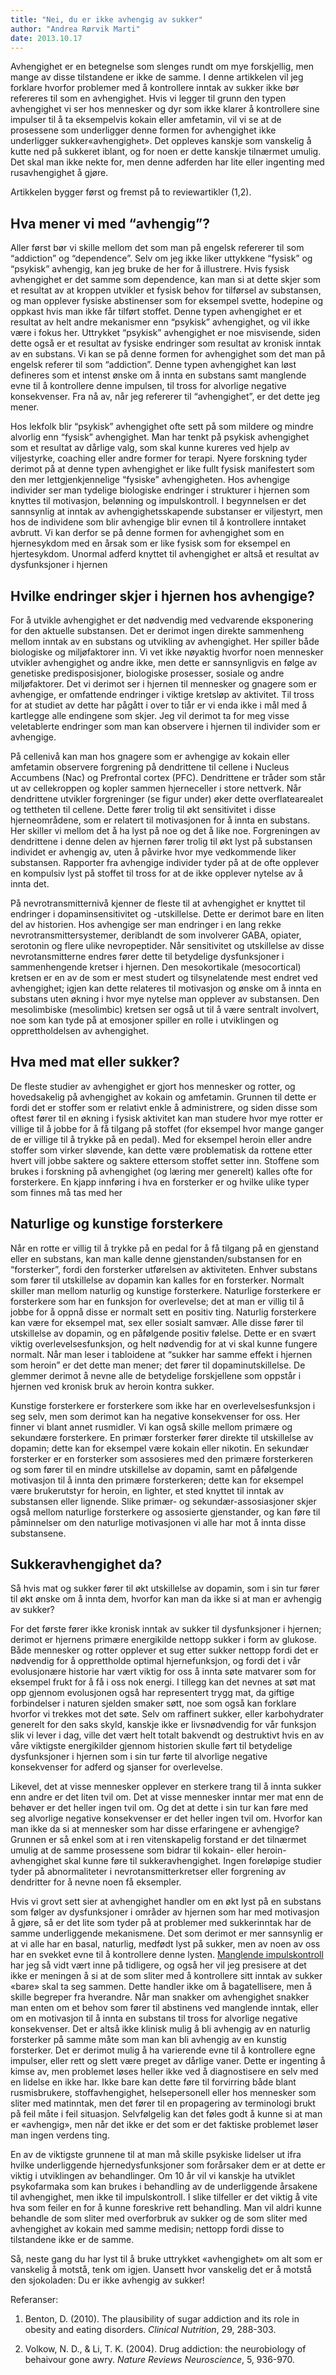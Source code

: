 ```yaml
---
title: "Nei, du er ikke avhengig av sukker"
author: "Andrea Rørvik Marti"
date: 2013.10.17
---
```


Avhengighet er en betegnelse som slenges rundt om mye forskjellig, men mange av disse tilstandene er ikke de samme. I denne artikkelen vil jeg forklare hvorfor problemer med å kontrollere inntak av sukker ikke bør refereres til som en avhengighet. Hvis vi legger til grunn den typen avhengighet vi ser hos mennesker og dyr som ikke klarer å kontrollere sine impulser til å ta eksempelvis kokain eller amfetamin, vil vi se at de prosessene som underligger denne formen for avhengighet ikke underligger sukker«avhengighet». Det oppleves kanskje som vanskelig å kutte ned på sukkeret iblant, og for noen er dette kanskje tilnærmet umulig. Det skal man ikke nekte for, men denne adferden har lite eller ingenting med rusavhengighet å gjøre. 

Artikkelen bygger først og fremst på to reviewartikler (1,2).

## Hva mener vi med "avhengig"?

Aller først bør vi skille mellom det som man på engelsk refererer til som "addiction" og "dependence". Selv om jeg ikke liker uttykkene "fysisk" og "psykisk" avhengig, kan jeg bruke de her for å illustrere. Hvis fysisk avhengighet er det samme som dependence, kan man si at dette skjer som et resultat av at kroppen utvikler et fysisk behov for tilførsel av substansen, og man opplever fysiske abstinenser som for eksempel svette, hodepine og oppkast hvis man ikke får tilført stoffet. Denne typen avhengighet er et resultat av helt andre mekanismer enn "psykisk" avhengighet, og vil ikke være i fokus her. Uttrykket "psykisk" avhengighet er noe misvisende, siden dette også er et resultat av fysiske endringer som resultat av kronisk inntak av en substans. Vi kan se på denne formen for avhengighet som det man på engelsk referer til som "addiction". Denne typen avhengighet kan løst defineres som et intenst ønske om å innta en substans samt manglende evne til å kontrollere denne impulsen, til tross for alvorlige negative konsekvenser. Fra nå av, når jeg refererer til "avhengighet", er det dette jeg mener.

Hos lekfolk blir "psykisk" avhengighet ofte sett på som mildere og mindre alvorlig enn "fysisk" avhengighet. Man har tenkt på psykisk avhengighet som et resultat av dårlige valg, som skal kunne kureres ved hjelp av viljestyrke, coaching eller andre former for terapi. Nyere forskning tyder derimot på at denne typen avhengighet er like fullt fysisk manifestert som den mer lettgjenkjennelige "fysiske" avhengigheten. Hos avhengige individer ser man tydelige biologiske endringer i strukturer i hjernen som knyttes til motivasjon, belønning og impulskontroll. I begynnelsen er det sannsynlig at inntak av avhengighetsskapende substanser er viljestyrt, men hos de individene som blir avhengige blir evnen til å kontrollere inntaket avbrutt. Vi kan derfor se på denne formen for avhengighet som en hjernesykdom med en årsak som er like fysisk som for eksempel en hjertesykdom. Unormal adferd knyttet til avhengighet er altså et resultat av dysfunksjoner i hjernen

## Hvilke endringer skjer i hjernen hos avhengige?

For å utvikle avhengighet er det nødvendig med vedvarende eksponering for den aktuelle substansen. Det er derimot ingen direkte sammenheng mellom inntak av en substans og utvikling av avhengighet. Her spiller både biologiske og miljøfaktorer inn. Vi vet ikke nøyaktig hvorfor noen mennesker utvikler avhengighet og andre ikke, men dette er sannsynligvis en følge av genetiske predisposisjoner, biologiske prosesser, sosiale og andre miljøfaktorer. Det vi derimot ser i hjernen til mennesker og gnagere som er avhengige, er omfattende endringer i viktige kretsløp av aktivitet. Til tross for at studiet av dette har pågått i over to tiår er vi enda ikke i mål med å kartlegge alle endingene som skjer. Jeg vil derimot ta for meg visse veletablerte endringer som man kan observere i hjernen til individer som er avhengige.

På cellenivå kan man hos gnagere som er avhengige av kokain eller amfetamin observere forgrening på dendrittene til cellene i Nucleus Accumbens (Nac) og Prefrontal cortex (PFC). Dendrittene er tråder som står ut av cellekroppen og kopler sammen hjerneceller i store nettverk. Når dendrittene utvikler forgreninger (se figur under) øker dette overflatearealet og tettheten til cellene. Dette fører trolig til økt sensitivitet i disse hjerneområdene, som er relatert til motivasjonen for å innta en substans. Her skiller vi mellom det å ha lyst på noe og det å like noe. Forgreningen av dendrittene i denne delen av hjernen fører trolig til økt lyst på substansen individet er avhengig av, uten å påvirke hvor mye vedkommende liker substansen. Rapporter fra avhengige individer tyder på at de ofte opplever en kompulsiv lyst på stoffet til tross for at de ikke opplever nytelse av å innta det.

På nevrotransmitternivå kjenner de fleste til at avhengighet er knyttet til endringer i dopaminsensitivitet og -utskillelse. Dette er derimot bare en liten del av historien. Hos avhengige ser man endringer i en lang rekke nevrotransmittersystemer, deriblandt de som involverer GABA, opiater, serotonin og flere ulike nevropeptider. Når sensitivitet og utskillelse av disse nevrotansmitterne endres fører dette til betydelige dysfunksjoner i sammenhengende kretser i hjernen. Den mesokortikale (mesocortical) kretsen er en av de som er mest studert og tilsynelatende mest endret ved avhengighet; igjen kan dette relateres til motivasjon og ønske om å innta en substans uten økning i hvor mye nytelse man opplever av substansen. Den mesolimbiske (mesolimbic) kretsen ser også ut til å være sentralt involvert, noe som kan tyde på at emosjoner spiller en rolle i utviklingen og opprettholdelsen av avhengighet.

## Hva med mat eller sukker?

De fleste studier av avhengighet er gjort hos mennesker og rotter, og hovedsakelig på avhengighet av kokain og amfetamin. Grunnen til dette er fordi det er stoffer som er relativt enkle å administrere, og siden disse som oftest fører til en økning i fysisk aktivitet kan man studere hvor mye rotter er villige til å jobbe for å få tilgang på stoffet (for eksempel hvor mange ganger de er villige til å trykke på en pedal). Med for eksempel heroin eller andre stoffer som virker sløvende, kan dette være problematisk da rottene etter hvert vill jobbe saktere og saktere ettersom stoffet setter inn. Stoffene som brukes i forskning på avhengighet (og læring mer generelt) kalles ofte for forsterkere. En kjapp innføring i hva en forsterker er og hvilke ulike typer som finnes må tas med her

## Naturlige og kunstige forsterkere

Når en rotte er villig til å trykke på en pedal for å få tilgang på en gjenstand eller en substans, kan man kalle denne gjenstanden/substansen for en "forsterker", fordi den forsterker utførelsen av aktiviteten. Enhver substans som fører til utskillelse av dopamin kan kalles for en forsterker. Normalt skiller man mellom naturlig og kunstige forsterkere. Naturlige forsterkere er forsterkere som har en funksjon for overlevelse; det at man er villig til å jobbe for å oppnå disse er normalt sett en positiv ting. Naturlig forsterkere kan være for eksempel mat, sex eller sosialt samvær. Alle disse fører til utskillelse av dopamin, og en påfølgende positiv følelse. Dette er en svært viktig overlevelsesfunksjon, og helt nødvendig for at vi skal kunne fungere normalt. Når man leser i tabloidene at "sukker har samme effekt i hjernen som heroin" er det dette man mener; det fører til dopaminutskillelse. De glemmer derimot å nevne alle de betydelige forskjellene som oppstår i hjernen ved kronisk bruk av heroin kontra sukker.

Kunstige forsterkere er forsterkere som ikke har en overlevelsesfunksjon i seg selv, men som derimot kan ha negative konsekvenser for oss. Her finner vi blant annet rusmidler. Vi kan også skille mellom primære og sekundære forsterkere. En primær forsterker fører direkte til utskillelse av dopamin; dette kan for eksempel være kokain eller nikotin. En sekundær forsterker er en forsterker som assosieres med den primære forsterkeren og som fører til en mindre utskillelse av dopamin, samt en påfølgende motivasjon til å innta den primære forsterkeren; dette kan for eksempel være brukerutstyr for heroin, en lighter, et sted knyttet til inntak av substansen eller lignende. Slike primær- og sekundær-assosiasjoner skjer også mellom naturlige forsterkere og assosierte gjenstander, og kan føre til påminnelser om den naturlige motivasjonen vi alle har mot å innta disse substansene.

## Sukkeravhengighet da?

Så hvis mat og sukker fører til økt utskillelse av dopamin, som i sin tur fører til økt ønske om å innta dem, hvorfor kan man da ikke si at man er avhengig av sukker?

For det første fører ikke kronisk inntak av sukker til dysfunksjoner i hjernen; derimot er hjernens primære energikilde nettopp sukker i form av glukose. Både mennesker og rotter opplever et sug etter sukker nettopp fordi det er nødvendig for å opprettholde optimal hjernefunksjon, og fordi det i vår evolusjonære historie har vært viktig for oss å innta søte matvarer som for eksempel frukt for å få i oss nok energi. I tillegg kan det nevnes at søt mat opp gjennom evolusjonen også har representert trygg mat, da giftige forbindelser i naturen sjelden smaker søtt, noe som også kan forklare hvorfor vi trekkes mot det søte. Selv om raffinert sukker, eller karbohydrater generelt for den saks skyld, kanskje ikke er livsnødvendig for vår funksjon slik vi lever i dag, ville det vært helt totalt bakvendt og destruktivt hvis en av våre viktigste energikilder gjennom historien skulle ført til betydelige dysfunksjoner i hjernen som i sin tur førte til alvorlige negative konsekvenser for adferd og sjanser for overlevelse.

Likevel, det at visse mennesker opplever en sterkere trang til å innta sukker enn andre er det liten tvil om. Det at visse mennesker inntar mer mat enn de behøver er det heller ingen tvil om. Og det at dette i sin tur kan føre med seg alvorlige negative konsekvenser er det heller ingen tvil om. Hvorfor kan man ikke da si at mennesker som har disse erfaringene er avhengige? Grunnen er så enkel som at i ren vitenskapelig forstand er det tilnærmet umulig at de samme prosessene som bidrar til kokain- eller heroin-avhengighet skal kunne føre til sukkeravhengighet. Ingen foreløpige studier tyder på abnormaliteter i nevrotansmitterkretser eller forgrening av dendritter for å nevne noen få eksempler.

Hvis vi grovt sett sier at avhengighet handler om en økt lyst på en substans som følger av dysfunksjoner i områder av hjernen som har med motivasjon å gjøre, så er det lite som tyder på at problemer med sukkerinntak har de samme underliggende mekanismene. Det som derimot er mer sannsynlig er at vi alle har en basal, naturlig, medfødt lyst på sukker, men av noen av oss har en svekket evne til å kontrollere denne lysten. [Manglende impulskontroll](brokenlink/darlig-livsstil-bare-latskap/ "Dårlig livsstil – bare latskap?") har jeg så vidt vært inne på tidligere, og også her vil jeg presisere at det ikke er meningen å si at de som sliter med å kontrollere sitt inntak av sukker «bare» skal ta seg sammen. Dette handler ikke om å bagatellisere, men å skille begreper fra hverandre. Når man snakker om avhengighet snakker man enten om et behov som fører til abstinens ved manglende inntak, eller om en motivasjon til å innta en substans til tross for alvorlige negative konsekvenser. Det er altså ikke klinisk mulig å bli avhengig av en naturlig forsterker på samme måte som man kan bli avhengig av en kunstig forsterker. Det er derimot mulig å ha varierende evne til å kontrollere egne impulser, eller rett og slett være preget av dårlige vaner. Dette er ingenting å kimse av, men problemet løses heller ikke ved å diagnostisere en selv med en lidelse en ikke har. Ikke bare kan dette føre til forvirring både blant rusmisbrukere, stoffavhengighet, helsepersonell eller hos mennesker som sliter med matinntak, men det fører til en propagering av terminologi brukt på feil måte i feil situasjon. Selvfølgelig kan det føles godt å kunne si at man er «avhengig», men når det ikke er det som er det faktiske problemet løser man ingen verdens ting.

En av de viktigste grunnene til at man må skille psykiske lidelser ut ifra hvilke underliggende hjernedysfunksjoner som forårsaker dem er at dette er viktig i utviklingen av behandlinger. Om 10 år vil vi kanskje ha utviklet psykofarmaka som kan brukes i behandling av de underliggende årsakene til avhengighet, men ikke til impulskontroll. I slike tilfeller er det viktig å vite hva som feiler en for å kunne foreskrive rett behandling. Man vil aldri kunne behandle de som sliter med overforbruk av sukker og de som sliter med avhengighet av kokain med samme medisin; nettopp fordi disse to tilstandene ikke er de samme.

Så, neste gang du har lyst til å bruke uttrykket «avhengighet» om alt som er vanskelig å motstå, tenk om igjen. Uansett hvor vanskelig det er å motstå den sjokoladen: Du er ikke avhengig av sukker!

Referanser:

1.  Benton, D. (2010). The plausibility of sugar addiction and its role in obesity and eating disorders. *Clinical Nutrition*, 29, 288-303.

2.  Volkow, N. D., & Li, T. K. (2004). Drug addiction: the neurobiology of behaivour gone awry. *Nature Reviews Neuroscience*, 5, 936-970.
